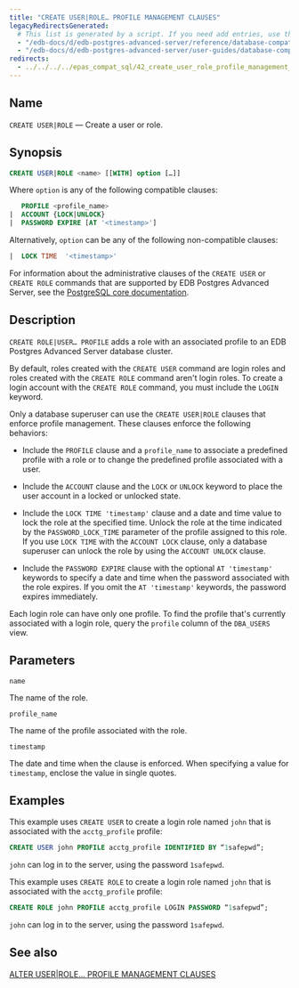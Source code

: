 ```yaml
---
title: "CREATE USER|ROLE… PROFILE MANAGEMENT CLAUSES"
legacyRedirectsGenerated:
  # This list is generated by a script. If you need add entries, use the `legacyRedirects` key.
  - "/edb-docs/d/edb-postgres-advanced-server/reference/database-compatibility-for-oracle-developers-reference-guide/9.6/Database_Compatibility_for_Oracle_Developers_Reference_Guide.1.056.html"
  - "/edb-docs/d/edb-postgres-advanced-server/user-guides/database-compatibility-for-oracle-developers-guide/9.5/Database_Compatibility_for_Oracle_Developers_Guide.1.084.html"
redirects:
  - ../../../../epas_compat_sql/42_create_user_role_profile_management_clauses #generated for docs/epas/reorg-role-use-case-mode
---
```


<div id="create_user_role_profile_management_clauses" class="registered_link"></div>

## Name

`CREATE USER|ROLE` &mdash; Create a user or role.

## Synopsis

```sql
CREATE USER|ROLE <name> [[WITH] option […]]
```

Where `option` is any of the following compatible clauses:

```sql
   PROFILE <profile_name>
|  ACCOUNT {LOCK|UNLOCK}
|  PASSWORD EXPIRE [AT '<timestamp>']
```

Alternatively, `option` can be any of the following non-compatible clauses:

```sql
|  LOCK TIME  '<timestamp>'
```

For information about the administrative clauses of the `CREATE USER` or `CREATE ROLE` commands that are supported by EDB Postgres Advanced Server, see the [PostgreSQL core documentation](https://www.postgresql.org/docs/current/static/sql-commands.html).

## Description

`CREATE ROLE|USER… PROFILE` adds a role with an associated profile to an EDB Postgres Advanced Server database cluster.

By default, roles created with the `CREATE USER` command are login roles and roles created with the `CREATE ROLE` command aren't login roles. To create a login account with the `CREATE ROLE` command, you must include the `LOGIN` keyword.

Only a database superuser can use the `CREATE USER|ROLE` clauses that enforce profile management. These clauses enforce the following behaviors:

-   Include the `PROFILE` clause and a `profile_name` to associate a predefined profile with a role or to change the predefined profile associated with a user.

-   Include the `ACCOUNT` clause and the `LOCK` or `UNLOCK` keyword to place the user account in a locked or unlocked state.

-   Include the `LOCK TIME 'timestamp'` clause and a date and time value to lock the role at the specified time. Unlock the role at the time indicated by the `PASSWORD_LOCK_TIME` parameter of the profile assigned to this role. If you use `LOCK TIME` with the `ACCOUNT LOCK` clause, only a database superuser can unlock the role by using the `ACCOUNT UNLOCK` clause.

-   Include the `PASSWORD EXPIRE` clause with the optional `AT 'timestamp'` keywords to specify a date and time when the password associated with the role expires. If you omit the `AT 'timestamp'` keywords, the password expires immediately.

Each login role can have only one profile. To find the profile that's currently associated with a login role, query the `profile` column of the `DBA_USERS` view.

## Parameters

`name`

 The name of the role.

`profile_name`

 The name of the profile associated with the role.

`timestamp`

 The date and time when the clause is enforced. When specifying a value for `timestamp`, enclose the value in single quotes.

## Examples

This example uses `CREATE USER` to create a login role named `john` that is associated with the `acctg_profile` profile:

```sql
CREATE USER john PROFILE acctg_profile IDENTIFIED BY “1safepwd”;
```

`john` can log in to the server, using the password `1safepwd`.

This example uses `CREATE ROLE` to create a login role named `john` that is associated with the `acctg_profile` profile:

```sql
CREATE ROLE john PROFILE acctg_profile LOGIN PASSWORD “1safepwd”;
```

`john` can log in to the server, using the password `1safepwd`.

## See also

[ALTER USER|ROLE… PROFILE MANAGEMENT CLAUSES](16_alter_user_role_profile_management_clauses/#alter_user_role_profile_management_clauses)
